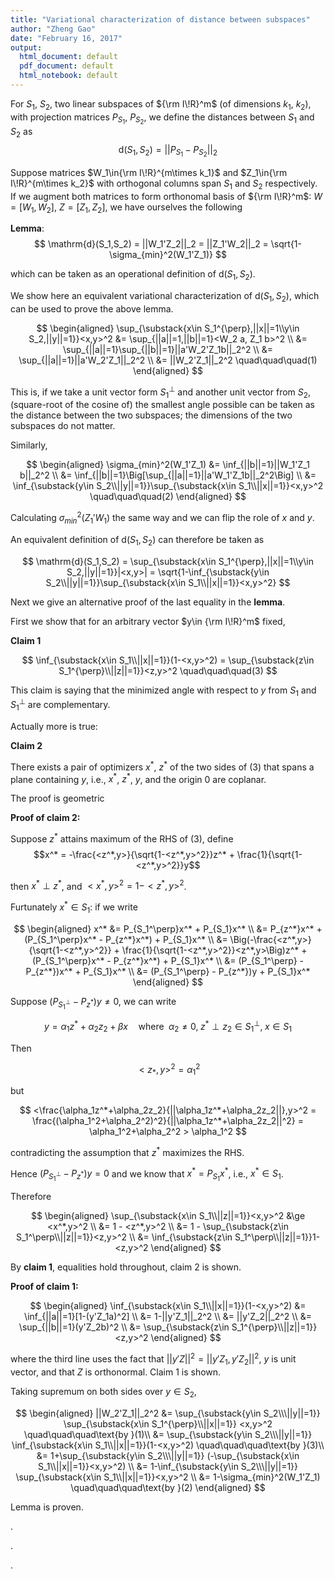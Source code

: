 ```yaml
---
title: "Variational characterization of distance between subspaces"
author: "Zheng Gao"
date: "February 16, 2017"
output:
  html_document: default
  pdf_document: default
  html_notebook: default
---
```


For $S_1$, $S_2$, two linear subspaces of ${\rm I\!R}^m$ (of dimensions $k_1$, $k_2$), with projection matrices $P_{S_1}$, $P_{S_2}$,  we define the distances between $S_1$ and $S_2$ as
$$
\mathrm{d}(S_1,S_2) = ||P_{S_1}-P_{S_2}||_2
$$

Suppose matrices $W_1\in{\rm I\!R}^{m\times k_1}$ and $Z_1\in{\rm I\!R}^{m\times k_2}$ with orthogonal columns span $S_1$ and $S_2$ respectively. If we augment both matrices to form orthonomal basis of ${\rm I\!R}^m$: $W = [W_1,W_2]$, $Z = [Z_1,Z_2]$, we have ourselves the following

**Lemma**: 
$$
\mathrm{d}(S_1,S_2) = ||W_1'Z_2||_2 = ||Z_1'W_2||_2 = \sqrt{1-\sigma_{min}^2(W_1'Z_1)}
$$

which can be taken as an operational definition of $\mathrm{d}(S_1,S_2)$.

We show here an equivalent variational characterization of $\mathrm{d}(S_1,S_2)$, which can be used to prove the above lemma.

$$
\begin{aligned}
\sup_{\substack{x\in S_1^{\perp},||x||=1\\y\in S_2,||y||=1}}<x,y>^2 &= \sup_{||a||=1,||b||=1}<W_2 a, Z_1 b>^2 \\
    &= \sup_{||a||=1}\sup_{||b||=1}||a'W_2'Z_1b||_2^2 \\
    &= \sup_{||a||=1}||a'W_2'Z_1||_2^2 \\
    &= ||W_2'Z_1||_2^2 \quad\quad\quad(1)
\end{aligned}
$$

This is, if we take a unit vector form $S_1^{\perp}$ and another unit vector from $S_2$, (square-root of the cosine of) the smallest angle possible can be taken as the distance between the two subspaces; the dimensions of the two subspaces do not matter.

Similarly,

$$
\begin{aligned}
\sigma_{min}^2(W_1'Z_1) &= \inf_{||b||=1}||W_1'Z_1 b||_2^2 \\
    &= \inf_{||b||=1}\Big[\sup_{||a||=1}||a'W_1'Z_1b||_2^2\Big] \\
    &= \inf_{\substack{y\in S_2\\||y||=1}}\sup_{\substack{x\in S_1\\||x||=1}}<x,y>^2 \quad\quad\quad(2)
\end{aligned}
$$

Calculating $\sigma_{min}^2(Z_1'W_1)$ the same way and we can flip the role of $x$ and $y$.


An equivalent definition of $\mathrm{d}(S_1,S_2)$ can therefore be taken as 

$$
\mathrm{d}(S_1,S_2) = \sup_{\substack{x\in S_1^{\perp},||x||=1\\y\in S_2,||y||=1}}|<x,y>| = \sqrt{1-\inf_{\substack{y\in S_2\\||y||=1}}\sup_{\substack{x\in S_1\\||x||=1}}<x,y>^2}
$$

Next we give an alternative proof of the last equality in the **lemma**.


First we show that for an arbitrary vector $y\in {\rm I\!R}^m$ fixed,

**Claim 1**

$$
\inf_{\substack{x\in S_1\\||x||=1}}(1-<x,y>^2) = \sup_{\substack{z\in S_1^{\perp}\\||z||=1}}<z,y>^2 \quad\quad\quad(3)
$$

This claim is saying that the minimized angle with respect to $y$ from $S_1$ and $S_1^{\perp}$ are complementary.

Actually more is true:

**Claim 2** 

There exists a pair of optimizers $x^*$, $z^*$ of the two sides of (3) that spans a plane containing $y$, i.e., $x^*$, $z^*$, $y$, and the origin $0$ are coplanar. 

The proof is geometric

**Proof of claim 2:**

Suppose $z^*$ attains maximum of the RHS of (3), define 
$$x^* = -\frac{<z^*,y>}{\sqrt{1-<z^*,y>^2}}z^* + \frac{1}{\sqrt{1-<z^*,y>^2}}y$$

then $x^*\perp z^*$, and $<x^*,y>^2=1-<z^*,y>^2$.

Furtunately $x^* \in S_1$: if we write

$$
\begin{aligned}
x^* &= P_{S_1^\perp}x^* + P_{S_1}x^* \\
    &= P_{z^*}x^* + (P_{S_1^\perp}x^* - P_{z^*}x^*) + P_{S_1}x^* \\
    &= \Big(-\frac{<z^*,y>}{\sqrt{1-<z^*,y>^2}} + \frac{1}{\sqrt{1-<z^*,y>^2}}<z^*,y>\Big)z^* + (P_{S_1^\perp}x^* - P_{z^*}x^*) + P_{S_1}x^* \\
    &= (P_{S_1^\perp} - P_{z^*})x^* + P_{S_1}x^* \\
    &= (P_{S_1^\perp} - P_{z^*})y + P_{S_1}x^*
\end{aligned}
$$

Suppose $(P_{S_1^\perp} - P_{z^*})y \ne 0$, we can write

$$
y = \alpha_1 z^* + \alpha_2 z_2 + \beta x \quad\text{where }\;\alpha_2\ne0, \; z^* \perp z_2\in S_1^\perp,\;x\in S_1
$$

Then 

$$
<z_*,y>^2 = \alpha_1^2
$$

but

$$
<\frac{\alpha_1z^*+\alpha_2z_2}{||\alpha_1z^*+\alpha_2z_2||},y>^2 = \frac{(\alpha_1^2+\alpha_2^2)^2}{||\alpha_1z^*+\alpha_2z_2||^2} = \alpha_1^2+\alpha_2^2 > \alpha_1^2
$$

contradicting the assumption that $z^*$ maximizes the RHS.

Hence $(P_{S_1^\perp} - P_{z^*})y = 0$ and we know that $x^* = P_{S_1}x^*$, i.e., $x^*\in S_1$.

Therefore

$$
\begin{aligned}
\sup_{\substack{x\in S_1\\||z||=1}}<x,y>^2 &\ge <x^*,y>^2 \\
                                        &= 1 - <z^*,y>^2 \\
                                        &= 1 - \sup_{\substack{z\in S_1^\perp\\||z||=1}}<z,y>^2 \\
                                        &= \inf_{\substack{z\in S_1^\perp\\||z||=1}}1-<z,y>^2
\end{aligned}
$$

By **claim 1**, equalities hold throughout, claim 2 is shown.

**Proof of claim 1:**

$$
\begin{aligned}
\inf_{\substack{x\in S_1\\||x||=1}}(1-<x,y>^2) &= \inf_{||a||=1}[1-(y'Z_1a)^2] \\
  &= 1-||y'Z_1||_2^2 \\
  &= ||y'Z_2||_2^2 \\
  &= \sup_{||b||=1}(y'Z_2b)^2 \\
  &= \sup_{\substack{z\in S_1^{\perp}\\||z||=1}}<z,y>^2
\end{aligned}
$$

where the third line uses the fact that $||y'Z||^2 = ||y'Z_1, y'Z_2||^2$, $y$ is unit vector, and that $Z$ is orthonormal. Claim 1 is shown.

Taking supremum on both sides over $y\in S_2$,

$$
\begin{aligned}
||W_2'Z_1||_2^2 &= \sup_{\substack{y\in S_2\\\||y||=1}} \sup_{\substack{x\in S_1^{\perp}\\||x||=1}} <x,y>^2 
                    \quad\quad\quad\text{by }(1)\\
                &= \sup_{\substack{y\in S_2\\\||y||=1}} \inf_{\substack{x\in S_1\\||x||=1}}(1-<x,y>^2) 
                    \quad\quad\quad\text{by }(3)\\
                &= 1+\sup_{\substack{y\in S_2\\\||y||=1}} (-\sup_{\substack{x\in S_1\\||x||=1}}<x,y>^2) \\
                &= 1-\inf_{\substack{y\in S_2\\\||y||=1}} \sup_{\substack{x\in S_1\\||x||=1}}<x,y>^2 \\
                &= 1-\sigma_{min}^2(W_1'Z_1) \quad\quad\quad\text{by }(2)
\end{aligned}
$$


Lemma is proven.


.

.

.


